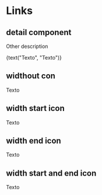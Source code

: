 

<Meta title="Atoms/Link" component={Link} />

# Links

## detail component

Other description

<Preview>
  <Story name="standard" parameters={{ decorators: [withKnobs, withA11y] }}>
    <Link
      href={text("href", "http://www.tiendanube.com")}
      target = "_blank"
      onClick={action("onClick")}
      start="Facebook"
      end="LongArrowRight"
      color={select("Color", ["default", "secondary", "light"])}
    >
      {text("Texto", "Texto")}
    </Link>
  </Story>
</Preview>

<Props of={Link} />

## widthout con

<Preview withToolbar>
  <Story
    name="widthout icon"
  >
     <Link
      href={"http://www.tiendanube.com"}
      target = "_blank"
    >
      Texto
    </Link>
  </Story>
</Preview>

## width start icon

<Preview withToolbar>
  <Story
    name="width start icon"
  >
     <Link
      href={"http://www.tiendanube.com"}
      target = "_blank"
      start = "Facebook"
    >
      Texto
    </Link>
  </Story>
</Preview>

## width end icon

<Preview withToolbar>
  <Story
    name="width end icon"
  >
     <Link
      href = {"http://www.tiendanube.com"}
      target = "_blank"
      end = "LongArrowRight"
    >
      Texto
    </Link>
  </Story>
</Preview>

## width start and end icon

<Preview withToolbar>
  <Story
    name="width start and end icon"
  >
     <Link
      href = {"http://www.tiendanube.com"}
      target = "_blank"
      start = "Facebook"
      end = "LongArrowRight"
    >
      Texto
    </Link>
  </Story>
</Preview>
